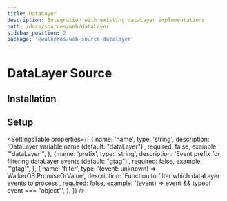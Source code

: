 ```yaml
---
title: DataLayer
description: Integration with existing dataLayer implementations
path: /docs/sources/web/dataLayer
sidebar_position: 2
package: '@walkeros/web-source-datalayer'
---
```



<PackageLink
  env="web"
  github="packages/sources/datalayer"
  npm="@walkeros/web-source-datalayer"
/>
# DataLayer Source

## Installation

## Setup

<SettingsTable
  properties={[
    {
      name: 'name',
      type: 'string',
      description: 'DataLayer variable name (default: "dataLayer")',
      required: false,
      example: "'dataLayer'",
    },
    {
      name: 'prefix',
      type: 'string',
      description:
        'Event prefix for filtering dataLayer events (default: "gtag")',
      required: false,
      example: "'gtag'",
    },
    {
      name: 'filter',
      type: '(event: unknown) => WalkerOS.PromiseOrValue<boolean>',
      description: 'Function to filter which dataLayer events to process',
      required: false,
      example: '(event) => event && typeof event === "object"',
    },
  ]}
/>
